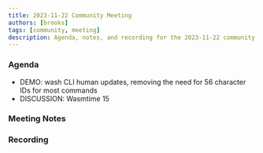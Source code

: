 ```yaml
---
title: 2023-11-22 Community Meeting
authors: [brooks]
tags: [community, meeting]
description: Agenda, notes, and recording for the 2023-11-22 community meeting
---
```



### Agenda

- DEMO: wash CLI human updates, removing the need for 56 character IDs for most commands
- DISCUSSION: Wasmtime 15

<!--truncate-->

### Meeting Notes

### Recording

<ReactPlayer url='https://www.youtube.com/watch?v=HDa_lkCOuJA' controls />
